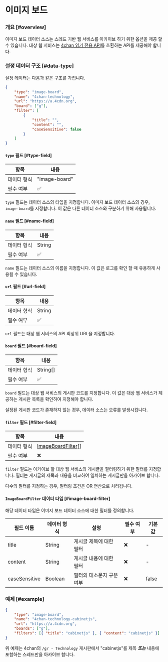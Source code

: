 # 이미지 보드

### 개요 [#overview]

이미지 보드 데이터 소스는 스레드 기반 웹 서비스를 아카이브 하기 위한 옵션을 제공 할 수 있습니다. 대상 웹 서비스는 [4chan 읽기 전용 API](https://github.com/4chan/4chan-API)를 호환하는 API를 제공해야 합니다.

### 설정 데이터 구조 [#data-type]

설정 데이터는 다음과 같은 구조를 가집니다.

```json
{
    "type": "image-board",
    "name": "4chan-technology",
    "url": "https://a.4cdn.org",
    "board": ["g"],
    "filter": [
        {
            "title": "",
            "content": "",
            "caseSensitive": false
        }
    ]
}
```

#### `type` 필드 [#type-field]

| 항목     | 내용            |
|--------|---------------|
| 데이터 형식 | "image-board" |
| 필수 여부  | ✅             |

`type` 필드는 데이터 소스의 타입을 지정합니다. 이미지 보드 데이터 소스의 경우, `image-board`를 지정합니다. 이 값은 다른 데이터 소스와
구분하기 위해 사용됩니다.

#### `name` 필드 [#name-field]

| 항목     | 내용     |
|--------|--------|
| 데이터 형식 | String |
| 필수 여부  | ✅      |

`name` 필드는 데이터 소스의 이름을 지정합니다. 이 값은 로그를 확인 할 때 유용하게 사용될 수 있습니다.

#### `url` 필드 [#url-field]

| 항목        | 내용   |
| ----------- | ------ |
| 데이터 형식 | String |
| 필수 여부   | ✅     |

`url` 필드는 대상 웹 서비스의 API 최상위 URL을 지정합니다.

#### `board` 필드 [#board-field]

| 항목        | 내용     |
| ----------- | -------- |
| 데이터 형식 | String[] |
| 필수 여부   | ✅       |

`board` 필드는 대상 웹 서비스의 게시판 코드를 지정합니다. 이 값은 대상 웹 서비스가 제공하는 게시판 목록을 확인하여 지정해야 합니다.

설정된 게시판 코드가 존재하지 않는 경우, 데이터 소스는 오류를 발생시킵니다.

#### `filter` 필드 [#filter-field]

| 항목        | 내용                                      |
| ----------- | ----------------------------------------- |
| 데이터 형식 | [ImageBoardFilter](#image-board-filter)[] |
| 필수 여부   | ❌                                        |

`filter` 필드는 아카이브 할 대상 웹 서비스의 게시글을 필터링하기 위한 필터를 지정합니다. 필터는 게시글의 제목과 내용을 비교하여 일치하는
게시글만을 아카이브 합니다.

다수의 필터를 지정하는 경우, 필터링 조건은 OR 연산으로 처리됩니다.

#### `ImageBoardFilter` 데이터 타입 [#image-board-filter]

해당 데이터 타입은 이미지 보드 데이터 소스에 대한 필터를 정의합니다.

| 필드 이름         | 데이터 형식  | 설명             | 필수 여부 | 기본 값  |
|---------------|---------|----------------|-------|-------|
| title         | String  | 게시글 제목에 대한 필터  | ❌     | -     |
| content       | String  | 게시글 내용에 대한 필터  | ❌     | -     |
| caseSensitive | Boolean | 필터의 대소문자 구분 여부 | ❌     | false |

### 예제 [#example]

```json
{
    "type": "image-board",
    "name": "4chan-technology-cabinetjs",
    "url": "https://a.4cdn.org",
    "boards": ["g"],
    "filters": [{ "title": "cabinetjs" }, { "content": "cabinetjs" }]
}
```

위 예제는 4chan의 `/g/ - Technology` 게시판에서 "cabinetjs"를 제목 _**또는**_ 내용에 포함하는 스레드만을 아카이브 합니다.
